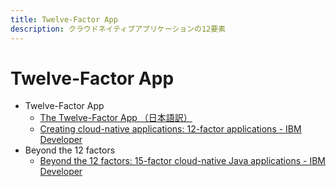 ```yaml
---
title: Twelve-Factor App
description: クラウドネイティブアプリケーションの12要素
---
```


# Twelve-Factor App

* Twelve-Factor App
  * [The Twelve-Factor App （日本語訳）](https://12factor.net/ja/)
  * [Creating cloud-native applications: 12-factor applications - IBM Developer](https://developer.ibm.com/articles/creating-a-12-factor-application-with-open-liberty/)
* Beyond the 12 factors
  * [Beyond the 12 factors: 15-factor cloud-native Java applications - IBM Developer](https://developer.ibm.com/articles/15-factor-applications/)
